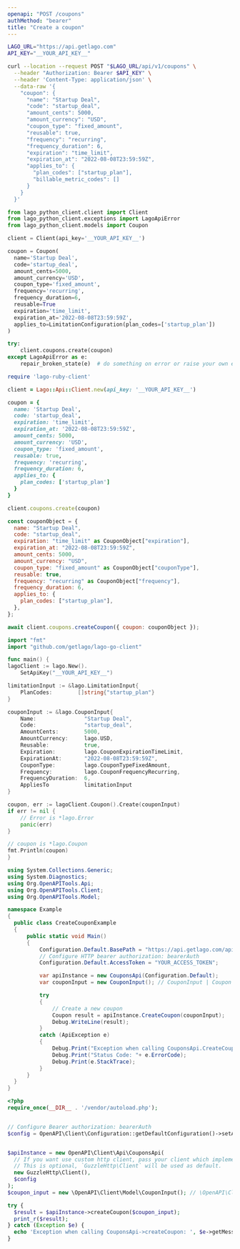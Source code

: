 ```yaml
---
openapi: "POST /coupons"
authMethod: "bearer"
title: "Create a coupon"
---
```


<RequestExample>

```bash cURL
LAGO_URL="https://api.getlago.com"
API_KEY="__YOUR_API_KEY__"

curl --location --request POST "$LAGO_URL/api/v1/coupons" \
  --header "Authorization: Bearer $API_KEY" \
  --header 'Content-Type: application/json' \
  --data-raw '{
    "coupon": {
      "name": "Startup Deal",
      "code": "startup_deal",
      "amount_cents": 5000,
      "amount_currency": "USD",
      "coupon_type": "fixed_amount",
      "reusable": true,
      "frequency": "recurring",
      "frequency_duration": 6,
      "expiration": "time_limit",
      "expiration_at": "2022-08-08T23:59:59Z",
      "applies_to": {
        "plan_codes": ["startup_plan"],
        "billable_metric_codes": []
      }
    }
  }'
```

```python Python
from lago_python_client.client import Client
from lago_python_client.exceptions import LagoApiError
from lago_python_client.models import Coupon

client = Client(api_key='__YOUR_API_KEY__')

coupon = Coupon(
  name='Startup Deal',
  code='startup_deal',
  amount_cents=5000,
  amount_currency='USD',
  coupon_type='fixed_amount',
  frequency='recurring',
  frequency_duration=6,
  reusable=True
  expiration='time_limit',
  expiration_at='2022-08-08T23:59:59Z',
  applies_to=LimitationConfiguration(plan_codes=['startup_plan'])
)

try:
    client.coupons.create(coupon)
except LagoApiError as e:
    repair_broken_state(e)  # do something on error or raise your own exception
```

```ruby Ruby
require 'lago-ruby-client'

client = Lago::Api::Client.new(api_key: '__YOUR_API_KEY__')

coupon = {
  name: 'Startup Deal',
  code: 'startup_deal',
  expiration: 'time_limit',
  expiration_at: '2022-08-08T23:59:59Z',
  amount_cents: 5000,
  amount_currency: 'USD',
  coupon_type: 'fixed_amount',
  reusable: true,
  frequency: 'recurring',
  frequency_duration: 6,
  applies_to: {
    plan_codes: ['startup_plan']
  }
}

client.coupons.create(coupon)
```

```js Javascript
const couponObject = {
  name: "Startup Deal",
  code: "startup_deal",
  expiration: "time_limit" as CouponObject["expiration"],
  expiration_at: "2022-08-08T23:59:59Z",
  amount_cents: 5000,
  amount_currency: "USD",
  coupon_type: "fixed_amount" as CouponObject["couponType"],
  reusable: true,
  frequency: "recurring" as CouponObject["frequency"],
  frequency_duration: 6,
  applies_to: {
    plan_codes: ["startup_plan"],
  },
};

await client.coupons.createCoupon({ coupon: couponObject });
```

```go Go
import "fmt"
import "github.com/getlago/lago-go-client"

func main() {
lagoClient := lago.New().
    SetApiKey("__YOUR_API_KEY__")

limitationInput := &lago.LimitationInput{
    PlanCodes:        []string{"startup_plan"}
}

couponInput := &lago.CouponInput{
    Name:               "Startup Deal",
    Code:               "startup_deal",
    AmountCents:        5000,
    AmountCurrency:     lago.USD,
    Reusable:           true,
    Expiration:         lago.CouponExpirationTimeLimit,
    ExpirationAt:       "2022-08-08T23:59:59Z",
    CouponType:         lago.CouponTypeFixedAmount,
    Frequency:          lago.CouponFrequencyRecurring,
    FrequencyDuration:  6,
    AppliesTo           limitationInput
}

coupon, err := lagoClient.Coupon().Create(couponInput)
if err != nil {
    // Error is *lago.Error
    panic(err)
}

// coupon is *lago.Coupon
fmt.Println(coupon)
}
```

```csharp C#
using System.Collections.Generic;
using System.Diagnostics;
using Org.OpenAPITools.Api;
using Org.OpenAPITools.Client;
using Org.OpenAPITools.Model;

namespace Example
{
  public class CreateCouponExample
  {
      public static void Main()
      {
          Configuration.Default.BasePath = "https://api.getlago.com/api/v1";
          // Configure HTTP bearer authorization: bearerAuth
          Configuration.Default.AccessToken = "YOUR_ACCESS_TOKEN";

          var apiInstance = new CouponsApi(Configuration.Default);
          var couponInput = new CouponInput(); // CouponInput | Coupon payload

          try
          {
              // Create a new coupon
              Coupon result = apiInstance.CreateCoupon(couponInput);
              Debug.WriteLine(result);
          }
          catch (ApiException e)
          {
              Debug.Print("Exception when calling CouponsApi.CreateCoupon: " + e.Message );
              Debug.Print("Status Code: "+ e.ErrorCode);
              Debug.Print(e.StackTrace);
          }
      }
  }
}
```

```php PHP
<?php
require_once(__DIR__ . '/vendor/autoload.php');


// Configure Bearer authorization: bearerAuth
$config = OpenAPI\Client\Configuration::getDefaultConfiguration()->setAccessToken('YOUR_ACCESS_TOKEN');


$apiInstance = new OpenAPI\Client\Api\CouponsApi(
  // If you want use custom http client, pass your client which implements `GuzzleHttp\ClientInterface`.
  // This is optional, `GuzzleHttp\Client` will be used as default.
  new GuzzleHttp\Client(),
  $config
);
$coupon_input = new \OpenAPI\Client\Model\CouponInput(); // \OpenAPI\Client\Model\CouponInput | Coupon payload

try {
  $result = $apiInstance->createCoupon($coupon_input);
  print_r($result);
} catch (Exception $e) {
  echo 'Exception when calling CouponsApi->createCoupon: ', $e->getMessage(), PHP_EOL;
}
```

</RequestExample>
